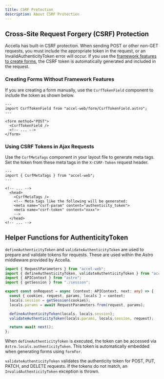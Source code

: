 ```yaml
---
title: CSRF Protection
description: About CSRF Protection
---
```


## Cross-Site Request Forgery (CSRF) Protection

Accella has built-in CSRF protection. When sending POST or other non-GET requests, you must include the appropriate token in the request, or an InvalidAuthenticityToken error will occur.
If you use the [framework features to create forms](form_and_parameters), the CSRF token is automatically generated and included in the request.

### Creating Forms Without Framework Features

If you are creating a form manually, use the `CsrfTokenField` component to include the token as shown below.

```astro
---
import CsrfTokenField from "accel-web/form/CsrfTokenField.astro";
---

<form method="POST">
  <CsrfTokenField />
  <!-- ... -->
</form>
```

### Using CSRF Tokens in Ajax Requests

Use the `CsrfMetaTags` component in your layout file to generate meta tags. Set the token from these meta tags in the `X-CSRF-Token` request header.

```astro
---
import { CsrfMetaTags } from "accel-web";
---

<!-- ... -->
  <head>
    <CsrfMetaTags />
    <!-- Meta tags like the following will be generated:
    <meta name="csrf-param" content="authenticity_token">
    <meta name="csrf-token" content="xxxx">
    -->
  </head>
<!-- ... -->
```



## Helper Functions for AuthenticityToken

`defineAuthenticityToken` and `validateAuthenticityToken` are used to prepare and validate tokens for requests.
These are used within the Astro middleware provided by Accella.

```ts
import { RequestParameters } from "accel-web";
import { defineAuthenticityToken, validateAuthenticityToken } from "accel-web/csrf";
import { APIContext } from "astro";
import { getSession } from "./session";

export const onRequest = async (context: APIContext, next: any) => {
  const { cookies, request, params, locals } = context;
  locals.session = getSession(cookies);
  locals.params = await RequestParameters.from(request, params);

  defineAuthenticityToken(locals, locals.session);
  validateAuthenticityToken(locals.params, locals.session, request);

  return await next();
};
```

When `defineAuthenticityToken` is executed, the token can be accessed via `Astro.locals.authenticityToken`. This token is automatically embedded when generating forms using `formFor`.

`validateAuthenticityToken` validates the authenticity token for POST, PUT, PATCH, and DELETE requests. If the tokens do not match, an `InvalidAuthenticityToken` exception is thrown.

